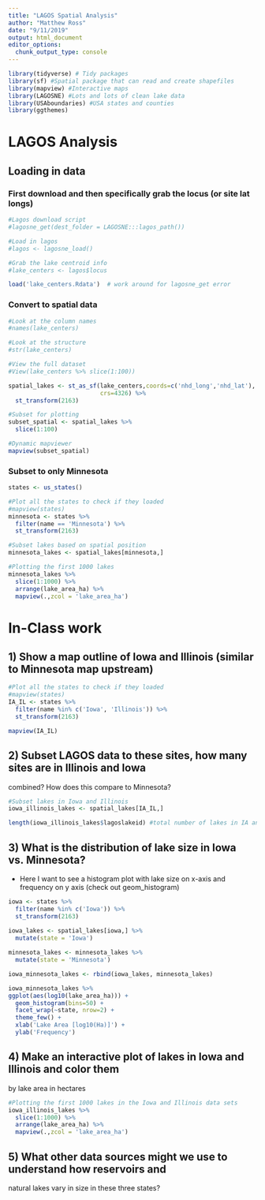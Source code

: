 ```yaml
---
title: "LAGOS Spatial Analysis"
author: "Matthew Ross"
date: "9/11/2019"
output: html_document
editor_options: 
  chunk_output_type: console
---
```




```r
library(tidyverse) # Tidy packages
library(sf) #Spatial package that can read and create shapefiles 
library(mapview) #Interactive maps
library(LAGOSNE) #Lots and lots of clean lake data
library(USAboundaries) #USA states and counties
library(ggthemes)
```


# LAGOS Analysis


## Loading in data


### First download and then specifically grab the locus (or site lat longs)
```r
#Lagos download script
#lagosne_get(dest_folder = LAGOSNE:::lagos_path())

#Load in lagos
#lagos <- lagosne_load()

#Grab the lake centroid info
#lake_centers <- lagos$locus

load('lake_centers.Rdata')  # work around for lagosne_get error
```



### Convert to spatial data
```r
#Look at the column names
#names(lake_centers)

#Look at the structure
#str(lake_centers)

#View the full dataset
#View(lake_centers %>% slice(1:100))

spatial_lakes <- st_as_sf(lake_centers,coords=c('nhd_long','nhd_lat'),
                          crs=4326) %>%
  st_transform(2163)

#Subset for plotting
subset_spatial <- spatial_lakes %>%
  slice(1:100)

#Dynamic mapviewer
mapview(subset_spatial)

```


### Subset to only Minnesota

```r
states <- us_states()

#Plot all the states to check if they loaded
#mapview(states)
minnesota <- states %>%
  filter(name == 'Minnesota') %>%
  st_transform(2163)

#Subset lakes based on spatial position
minnesota_lakes <- spatial_lakes[minnesota,]

#Plotting the first 1000 lakes
minnesota_lakes %>%
  slice(1:1000) %>%
  arrange(lake_area_ha) %>%
  mapview(.,zcol = 'lake_area_ha')
```



# In-Class work


## 1) Show a map outline of Iowa and Illinois (similar to Minnesota map upstream)

```r
#Plot all the states to check if they loaded
#mapview(states)
IA_IL <- states %>%
  filter(name %in% c('Iowa', 'Illinois')) %>%
  st_transform(2163)

mapview(IA_IL)
```



## 2) Subset LAGOS data to these sites, how many sites are in Illinois and Iowa
combined? How does this compare to Minnesota?

```r
#Subset lakes in Iowa and Illinois
iowa_illinois_lakes <- spatial_lakes[IA_IL,]

length(iowa_illinois_lakes$lagoslakeid) #total number of lakes in IA and IL
```



## 3) What is the distribution of lake size in Iowa vs. Minnesota?

- Here I want to see a histogram plot with lake size on x-axis and frequency on 
y axis (check out geom_histogram)

```r
iowa <- states %>%
  filter(name %in% c('Iowa')) %>%
  st_transform(2163)
  
iowa_lakes <- spatial_lakes[iowa,] %>%
  mutate(state = 'Iowa')

minnesota_lakes <- minnesota_lakes %>% 
  mutate(state = 'Minnesota')

iowa_minnesota_lakes <- rbind(iowa_lakes, minnesota_lakes)

iowa_minnesota_lakes %>%
ggplot(aes(log10(lake_area_ha))) +
  geom_histogram(bins=50) +
  facet_wrap(~state, nrow=2) +
  theme_few() +
  xlab('Lake Area [log10(Ha)]') +
  ylab('Frequency')
```


## 4) Make an interactive plot of lakes in Iowa and Illinois and color them
by lake area in hectares

```r
#Plotting the first 1000 lakes in the Iowa and Illinois data sets
iowa_illinois_lakes %>%
  slice(1:1000) %>%
  arrange(lake_area_ha) %>%
  mapview(.,zcol = 'lake_area_ha')
```


## 5) What other data sources might we use to understand how reservoirs and 
natural lakes vary in size in these three states? 


